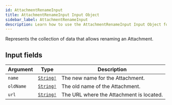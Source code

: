 ```yaml
---
id: AttachmentRenameInput
title: AttachmentRenameInput Input Object
sidebar_label: AttachmentRenameInput
description: Learn how to use the AttachmentRenameInput Input Object for Prismatic's API.
---
```


Represents the collection of data that allows renaming an Attachment.

## Input fields

| Argument  | Type                                      | Description                              |
| --------- | ----------------------------------------- | ---------------------------------------- |
| `name`    | [`String!`](api/schema/scalar/String.mdx) | The new name for the Attachment.         |
| `oldName` | [`String!`](api/schema/scalar/String.mdx) | The old name of the Attachment.          |
| `url`     | [`String!`](api/schema/scalar/String.mdx) | The URL where the Attachment is located. |
